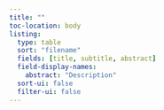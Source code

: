 ```yaml
---
title: ""
toc-location: body
listing:
  type: table
  sort: "filename"
  fields: [title, subtitle, abstract]
  field-display-names:
    abstract: "Description"
  sort-ui: false
  filter-ui: false
---
```


